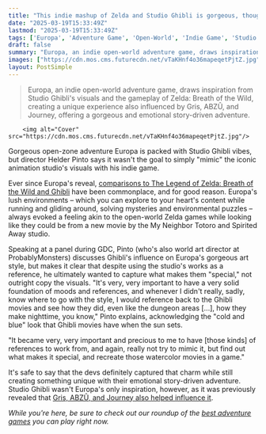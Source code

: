 ```yaml
---
title: "This indie mashup of Zelda and Studio Ghibli is gorgeous, though its creator didn't want to 'mimic' the iconic animation studio, but to 'find out what makes it special, and recreate those watercolor movies in a game'"
date: "2025-03-19T15:33:49Z"
lastmod: "2025-03-19T15:33:49Z"
tags: ['Europa', 'Adventure Game', 'Open-World', 'Indie Game', 'Studio Ghibli', 'Zelda: Breath of the Wild', 'Gris', 'ABZÛ', 'Journey']
draft: false
summary: "Europa, an indie open-world adventure game, draws inspiration from Studio Ghibli's visuals and the gameplay of Zelda: Breath of the Wild,  creating a unique experience also influenced by Gris, ABZÛ, and Journey, offering a gorgeous and emotional story-driven adventure."
images: ["https://cdn.mos.cms.futurecdn.net/vTaKHnf4o36mapeqetPjtZ.jpg"]
layout: PostSimple
---
```

> Europa, an indie open-world adventure game, draws inspiration from Studio Ghibli's visuals and the gameplay of Zelda: Breath of the Wild,  creating a unique experience also influenced by Gris, ABZÛ, and Journey, offering a gorgeous and emotional story-driven adventure.


        <img alt="Cover" src="https://cdn.mos.cms.futurecdn.net/vTaKHnf4o36mapeqetPjtZ.jpg"/>
        
Gorgeous open-zone adventure Europa is packed with Studio Ghibli vibes, but director Helder Pinto says it wasn't the goal to simply "mimic" the iconic animation studio's visuals with his indie game.

Ever since Europa's reveal, [<u>comparisons to The Legend of Zelda: Breath of the Wild and Ghibli</u>](https://www.gamesradar.com/games/adventure/europa-felt-like-zelda-tears-of-the-kingdom-reimagined-in-a-stunning-studio-ghibli-world-and-i-loved-every-second-of-it/) have been commonplace, and for good reason. Europa's lush environments – which you can explore to your heart's content while running and gliding around, solving mysteries and environmental puzzles – always evoked a feeling akin to the open-world Zelda games while looking like they could be from a new movie by the My Neighbor Totoro and Spirited Away studio.

Speaking at a panel during GDC, Pinto (who's also world art director at ProbablyMonsters) discusses Ghibli's influence on Europa's gorgeous art style, but makes it clear that despite using the studio's works as a reference, he ultimately wanted to capture what makes them "special," not outright copy the visuals. "It's very, very important to have a very solid foundation of moods and references, and whenever I didn't really, sadly, know where to go with the style, I would reference back to the Ghibli movies and see how they did, even like the dungeon areas [...], how they make nighttime, you know," Pinto explains, acknowledging the "cold and blue" look that Ghibli movies have when the sun sets.

"It became very, very important and precious to me to have [those kinds] of references to work from, and again, really not try to mimic it, but find out what makes it special, and recreate those watercolor movies in a game."

It's safe to say that the devs definitely captured that charm while still creating something unique with their emotional story-driven adventure. Studio Ghibli wasn't Europa's only inspiration, however, as it was previously revealed that [<u>Gris, ABZÛ, and Journey also helped influence it</u>](https://www.gamesradar.com/games/open-world/ive-been-obsessed-with-this-open-world-take-on-ghibli-and-zelda-for-months-but-its-indie-inspirations-are-just-as-exciting/).

*While you're here, be sure to check out our roundup of the *[<u><em>best adventure games</em></u>](https://www.gamesradar.com/best-adventure-games/)* you can play right now.*
        